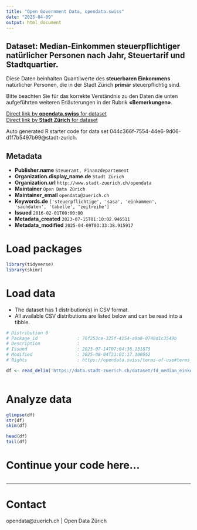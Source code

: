 ```yaml
---
title: "Open Government Data, opendata.swiss"
date: "2025-04-09"
output: html_document
---
```


## Dataset: Median-Einkommen steuerpflichtiger natürlicher Personen nach Jahr, Steuertarif und Stadtquartier.


Diese Daten beinhalten Quantilwerte des **steuerbaren Einkommens** natürlicher Personen, die in der Stadt Zürich **primär** steuerpflichtig sind. 

Bitte beachten Sie für das korrekte Verständnis zu den Daten die unten aufgeführten weiteren Erläuterungen in der Rubrik **«Bemerkungen»**.



[Direct link by **opendata.swiss** for dataset](https://opendata.swiss/de/dataset/median-einkommen-steuerpflichtiger-naturlicher-personen-nach-jahr-steuertarif-und-stadtquartier)<br>
[Direct link by **Stadt Zürich** for dataset](https://data.stadt-zuerich.ch/dataset/fd_median_einkommen_quartier_od1003)

Auto generated R starter code for data set 044c366f-7554-44e6-9d06-d1f7b5497b99@stadt-zurich.

## Metadata

- **Publisher.name** `Steueramt, Finanzdepartement`
- **Organization.display_name.de** `Stadt Zürich`
- **Organization.url** `http://www.stadt-zuerich.ch/opendata`
- **Maintainer** `Open Data Zürich`
- **Maintainer_email** `opendata@zuerich.ch`
- **Keywords.de** `['steuerpflichtige', 'sasa', 'einkommen', 'sachdaten', 'tabelle', 'zeitreihe']`
- **Issued** `2016-02-01T00:00:00`
- **Metadata_created** `2023-07-15T01:10:02.946511`
- **Metadata_modified** `2025-04-09T03:33:38.915917`


# Load packages

```r

library(tidyverse)
library(skimr)

```

# Load data

-   The dataset has 1 distribution(s) in CSV format.
-   All available CSV distributions are listed below and can be read into a tibble.

```r

# Distribution 0
# Package_id               : 76f253ce-325f-4154-a9a0-0748d1c3549b
# Description              : 
# Issued                   : 2023-07-14T07:04:36.131873
# Modified                 : 2025-08-04T21:01:17.180552
# Rights                   : https://opendata.swiss/terms-of-use#terms_open

df <- read_delim('https://data.stadt-zuerich.ch/dataset/fd_median_einkommen_quartier_od1003/download/WIR100OD1003.csv')



```

# Analyze data

```r

glimpse(df)
str(df)
skim(df)

head(df)
tail(df)

```

# Continue your code here...

```r

```

------------------------------------------------------------------------

# Contact

opendata@zuerich.ch | Open Data Zürich
